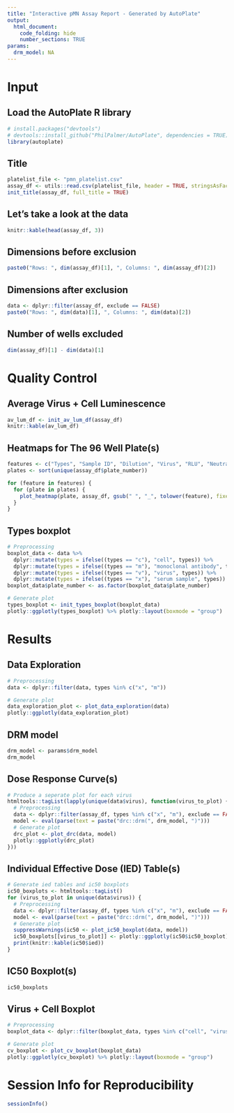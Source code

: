 ```yaml
---
title: "Interactive pMN Assay Report - Generated by AutoPlate"
output:
  html_document:
    code_folding: hide
    number_sections: TRUE
params:
  drm_model: NA
---
```


# Input

## Load the AutoPlate R library
```r
# install.packages("devtools")
# devtools::install_github("PhilPalmer/AutoPlate", dependencies = TRUE)
library(autoplate)
```

## Title

```r
platelist_file <- "pmn_platelist.csv"
assay_df <- utils::read.csv(platelist_file, header = TRUE, stringsAsFactors = FALSE, check.names = FALSE)
init_title(assay_df, full_title = TRUE)
```

## Let's take a look at the data

```r
knitr::kable(head(assay_df, 3))
```

## Dimensions before exclusion

```r
paste0("Rows: ", dim(assay_df)[1], ", Columns: ", dim(assay_df)[2])
```

## Dimensions after exclusion

```r
data <- dplyr::filter(assay_df, exclude == FALSE)
paste0("Rows: ", dim(data)[1], ", Columns: ", dim(data)[2])
```

## Number of wells excluded

```r
dim(assay_df)[1] - dim(data)[1]
```

# Quality Control

## Average Virus + Cell Luminescence

```r
av_lum_df <- init_av_lum_df(assay_df)
knitr::kable(av_lum_df)
```

## Heatmaps for The 96 Well Plate(s)

```r
features <- c("Types", "Sample ID", "Dilution", "Virus", "RLU", "Neutralisation", "Treatment", "Experiment ID", "Bleed", "Exclude")
plates <- sort(unique(assay_df$plate_number))

for (feature in features) {
  for (plate in plates) {
    plot_heatmap(plate, assay_df, gsub(" ", "_", tolower(feature), fixed = TRUE), feature)
  }
}
```

## Types boxplot

```r
# Preprocessing
boxplot_data <- data %>%
  dplyr::mutate(types = ifelse((types == "c"), "cell", types)) %>%
  dplyr::mutate(types = ifelse((types == "m"), "monoclonal antibody", types)) %>%
  dplyr::mutate(types = ifelse((types == "v"), "virus", types)) %>%
  dplyr::mutate(types = ifelse((types == "x"), "serum sample", types))
boxplot_data$plate_number <- as.factor(boxplot_data$plate_number)

# Generate plot
types_boxplot <- init_types_boxplot(boxplot_data)
plotly::ggplotly(types_boxplot) %>% plotly::layout(boxmode = "group")
```

# Results

## Data Exploration

```r
# Preprocessing
data <- dplyr::filter(data, types %in% c("x", "m"))

# Generate plot
data_exploration_plot <- plot_data_exploration(data)
plotly::ggplotly(data_exploration_plot)
```

## DRM model

```r
drm_model <- params$drm_model
drm_model
```

## Dose Response Curve(s)

```r
# Produce a seperate plot for each virus
htmltools::tagList(lapply(unique(data$virus), function(virus_to_plot) {
  # Preprocessing
  data <- dplyr::filter(assay_df, types %in% c("x", "m"), exclude == FALSE, virus == virus_to_plot)
  model <- eval(parse(text = paste("drc::drm(", drm_model, ")")))
  # Generate plot
  drc_plot <- plot_drc(data, model)
  plotly::ggplotly(drc_plot)
}))
```

## Individual Effective Dose (IED) Table(s)

```r
# Generate ied tables and ic50 boxplots
ic50_boxplots <- htmltools::tagList()
for (virus_to_plot in unique(data$virus)) {
  # Preprocessing
  data <- dplyr::filter(assay_df, types %in% c("x", "m"), exclude == FALSE, virus == virus_to_plot)
  model <- eval(parse(text = paste("drc::drm(", drm_model, ")")))
  # Generate plot
  suppressWarnings(ic50 <- plot_ic50_boxplot(data, model))
  ic50_boxplots[[virus_to_plot]] <- plotly::ggplotly(ic50$ic50_boxplot)
  print(knitr::kable(ic50$ied))
}
```

## IC50 Boxplot(s)

```r
ic50_boxplots
```

## Virus + Cell Boxplot

```r
# Preprocessing
boxplot_data <- dplyr::filter(boxplot_data, types %in% c("cell", "virus"))

# Generate plot
cv_boxplot <- plot_cv_boxplot(boxplot_data)
plotly::ggplotly(cv_boxplot) %>% plotly::layout(boxmode = "group")
```

# Session Info for Reproducibility

```r
sessionInfo()
```
